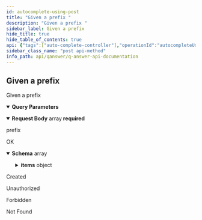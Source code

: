 ```yaml
---
id: autocomplete-using-post
title: "Given a prefix "
description: "Given a prefix "
sidebar_label: Given a prefix 
hide_title: true
hide_table_of_contents: true
api: {"tags":["auto-complete-controller"],"operationId":"autocompleteUsingPOST","parameters":[{"name":"kb","in":"query","description":"kb","required":true,"explode":true,"schema":{"type":"array","items":{"type":"string"}}},{"name":"lang","in":"query","description":"lang","required":true,"explode":true,"schema":{"type":"array","items":{"type":"string"}}},{"name":"size","in":"query","description":"size","required":true,"schema":{"type":"integer","format":"int32"}},{"name":"user","in":"query","description":"user","required":true,"explode":true,"schema":{"type":"array","items":{"type":"string"}}}],"requestBody":{"content":{"application/json":{"schema":{"type":"array","items":{"type":"object","properties":{"disambiguation":{"type":"string"},"image":{"type":"string"},"text":{"type":"string"},"type":{"type":"string"},"uri":{"type":"string"},"uuid":{"type":"string"}},"title":"Chunk"}}}},"description":"prefix","required":true},"responses":{"200":{"description":"OK","content":{"*/*":{"schema":{"type":"array","items":{"type":"array","items":{"type":"object","properties":{"disambiguation":{"type":"string"},"image":{"type":"string"},"text":{"type":"string"},"type":{"type":"string"},"uri":{"type":"string"},"uuid":{"type":"string"}},"title":"Chunk"}}}}}},"201":{"description":"Created"},"401":{"description":"Unauthorized"},"403":{"description":"Forbidden"},"404":{"description":"Not Found"}},"security":[{"JWT":[]}],"deprecated":false,"description":"Given a prefix ","method":"post","path":"/api/autocomplete","servers":[{"url":"//qanswer-core1.univ-st-etienne.fr"}],"securitySchemes":{"JWT":{"type":"apiKey","name":"Authorization","in":"header"}},"jsonRequestBodyExample":[{"disambiguation":"string","image":"string","text":"string","type":"string","uri":"string","uuid":"string"}],"info":{"description":"APIs provided by QAnswer","version":"1.0","title":"QAnswer: Api Documentation","contact":{"name":"QAnswer","url":"www.the-qa-company.com","email":"info@qanswer.eu"}},"postman":{"name":"Given a prefix ","description":{"type":"text/plain"},"url":{"path":["api","autocomplete"],"host":["{{baseUrl}}"],"query":[{"disabled":false,"description":{"content":"(Required) kb","type":"text/plain"},"key":"kb","value":""},{"disabled":false,"description":{"content":"(Required) lang","type":"text/plain"},"key":"lang","value":""},{"disabled":false,"description":{"content":"(Required) size","type":"text/plain"},"key":"size","value":""},{"disabled":false,"description":{"content":"(Required) user","type":"text/plain"},"key":"user","value":""}],"variable":[]},"header":[{"key":"Content-Type","value":"application/json"},{"key":"Accept","value":"*/*"}],"method":"POST","body":{"mode":"raw","raw":"\"\"","options":{"raw":{"language":"json"}}},"auth":{"type":"apikey","apikey":[{"type":"any","value":"Authorization","key":"key"},{"type":"any","value":"<API Key>","key":"value"},{"type":"any","value":"header","key":"in"}]}}}
sidebar_class_name: "post api-method"
info_path: api/qanswer/q-answer-api-documentation
---
```



## Given a prefix 



Given a prefix 

<details style={{"marginBottom":"1rem"}} data-collapsed={false} open={true}><summary style={{}}><strong>Query Parameters</strong></summary><div><ul><ParamsItem className={"paramsItem"} param={{"name":"kb","in":"query","description":"kb","required":true,"explode":true,"schema":{"type":"array","items":{"type":"string"}}}}></ParamsItem><ParamsItem className={"paramsItem"} param={{"name":"lang","in":"query","description":"lang","required":true,"explode":true,"schema":{"type":"array","items":{"type":"string"}}}}></ParamsItem><ParamsItem className={"paramsItem"} param={{"name":"size","in":"query","description":"size","required":true,"schema":{"type":"integer","format":"int32"}}}></ParamsItem><ParamsItem className={"paramsItem"} param={{"name":"user","in":"query","description":"user","required":true,"explode":true,"schema":{"type":"array","items":{"type":"string"}}}}></ParamsItem></ul></div></details><MimeTabs><TabItem label={"application/json"} value={"application/json-schema"}><details style={{}} data-collapsed={false} open={true}><summary style={{"textAlign":"left"}}><strong>Request Body</strong><span style={{"opacity":"0.6"}}> array</span><strong style={{"fontSize":"var(--ifm-code-font-size)","color":"var(--openapi-required)"}}> required</strong></summary><div style={{"textAlign":"left","marginLeft":"1rem"}}><div style={{"marginTop":"1rem","marginBottom":"1rem"}}>

prefix

</div></div><ul style={{"marginLeft":"1rem"}}><SchemaItem collapsible={false} name={"disambiguation"} required={false} schemaDescription={undefined} schemaName={"string"} qualifierMessage={undefined} defaultValue={undefined}></SchemaItem><SchemaItem collapsible={false} name={"image"} required={false} schemaDescription={undefined} schemaName={"string"} qualifierMessage={undefined} defaultValue={undefined}></SchemaItem><SchemaItem collapsible={false} name={"text"} required={false} schemaDescription={undefined} schemaName={"string"} qualifierMessage={undefined} defaultValue={undefined}></SchemaItem><SchemaItem collapsible={false} name={"type"} required={false} schemaDescription={undefined} schemaName={"string"} qualifierMessage={undefined} defaultValue={undefined}></SchemaItem><SchemaItem collapsible={false} name={"uri"} required={false} schemaDescription={undefined} schemaName={"string"} qualifierMessage={undefined} defaultValue={undefined}></SchemaItem><SchemaItem collapsible={false} name={"uuid"} required={false} schemaDescription={undefined} schemaName={"string"} qualifierMessage={undefined} defaultValue={undefined}></SchemaItem></ul></details></TabItem></MimeTabs><div><ApiTabs><TabItem label={"200"} value={"200"}><div>

OK

</div><div><MimeTabs groupId={"mime-type"}><TabItem label={"*/*"} value={"*/*"}><SchemaTabs groupId={"schema-tabs"}><TabItem label={"Schema"} value={"Schema"}><details style={{}} data-collapsed={false} open={true}><summary style={{"textAlign":"left"}}><strong>Schema</strong><span style={{"opacity":"0.6"}}> array</span></summary><div style={{"textAlign":"left","marginLeft":"1rem"}}></div><ul style={{"marginLeft":"1rem"}}><SchemaItem collapsible={false} name={"type"} required={false} schemaDescription={undefined} schemaName={""} qualifierMessage={undefined} defaultValue={undefined}></SchemaItem><SchemaItem collapsible={true} className={"schemaItem"}><details style={{}}><summary style={{}}><strong>items</strong><span style={{"opacity":"0.6"}}> object</span></summary><div style={{"marginLeft":"1rem"}}><SchemaItem collapsible={false} name={"disambiguation"} required={false} schemaDescription={undefined} schemaName={"string"} qualifierMessage={undefined} defaultValue={undefined}></SchemaItem><SchemaItem collapsible={false} name={"image"} required={false} schemaDescription={undefined} schemaName={"string"} qualifierMessage={undefined} defaultValue={undefined}></SchemaItem><SchemaItem collapsible={false} name={"text"} required={false} schemaDescription={undefined} schemaName={"string"} qualifierMessage={undefined} defaultValue={undefined}></SchemaItem><SchemaItem collapsible={false} name={"type"} required={false} schemaDescription={undefined} schemaName={"string"} qualifierMessage={undefined} defaultValue={undefined}></SchemaItem><SchemaItem collapsible={false} name={"uri"} required={false} schemaDescription={undefined} schemaName={"string"} qualifierMessage={undefined} defaultValue={undefined}></SchemaItem><SchemaItem collapsible={false} name={"uuid"} required={false} schemaDescription={undefined} schemaName={"string"} qualifierMessage={undefined} defaultValue={undefined}></SchemaItem></div></details></SchemaItem></ul></details></TabItem><TabItem label={"Example (from schema)"} value={"Example (from schema)"}><ResponseSamples responseExample={"[\n  [\n    {\n      \"disambiguation\": \"string\",\n      \"image\": \"string\",\n      \"text\": \"string\",\n      \"type\": \"string\",\n      \"uri\": \"string\",\n      \"uuid\": \"string\"\n    }\n  ]\n]"} language={"json"}></ResponseSamples></TabItem></SchemaTabs></TabItem></MimeTabs></div></TabItem><TabItem label={"201"} value={"201"}><div>

Created

</div><div></div></TabItem><TabItem label={"401"} value={"401"}><div>

Unauthorized

</div><div></div></TabItem><TabItem label={"403"} value={"403"}><div>

Forbidden

</div><div></div></TabItem><TabItem label={"404"} value={"404"}><div>

Not Found

</div><div></div></TabItem></ApiTabs></div>
      